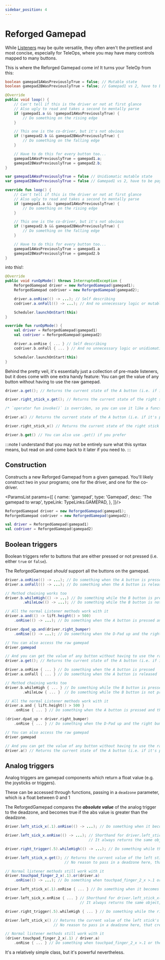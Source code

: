 ```yaml
---
sidebar_position: 4
---
```



# Reforged Gamepad

While [Listeners](./listeners) may be quite versatile, they often aren't the prettiest and most concise, especially for
TeleOps, where you may have many controls mapped to many buttons.

This is where the Reforged Gamepad come in! It turns your TeleOp from this:

<Tabs groupId="programming-language">
<TabItem value="java" label="Java">

  ```java
  boolean gamepad1AWasPreviouslyTrue = false; // Mutable state
  boolean gamepad2BWasPreviouslyTrue = false; // Gamepad1 vs 2, have to be paying attention!

  @Override
  public void loop() {
      // Can't tell if this is the driver or not at first glance
      // Also ugly to read and takes a second to mentally parse
      if (gamepad1.a && !gamepad1AWasPreviouslyTrue) {
          // Do something on the rising edge
      }

      // This one is the co-driver, but it's not obvious
      if (!gamepad2.b && gamepad2BWasPreviouslyTrue) {
          // Do something on the falling edge
      }

      // Have to do this for every button too...
      gamepad1AWasPreviouslyTrue = gamepad1.a;
      gamepad2BWasPreviouslyTrue = gamepad2.b;
  }
  ```

</TabItem>
<TabItem value="kt" label="Kotlin">

  ```kotlin
  var gamepad1AWasPreviouslyTrue = false // Unidiomatic mutable state
  var gamepad2BWasPreviouslyTrue = false // Gamepad1 vs 2, have to be paying attention!

  override fun loop() {
      // Can't tell if this is the driver or not at first glance
      // Also ugly to read and takes a second to mentally parse
      if (gamepad1.a && !gamepad1AWasPreviouslyTrue) {
          // Do something on the rising edge
      }

      // This one is the co-driver, but it's not obvious
      if (!gamepad2.b && gamepad2BWasPreviouslyTrue) {
          // Do something on the falling edge
      }

      // Have to do this for every button too...
      gamepad1AWasPreviouslyTrue = gamepad1.a
      gamepad2BWasPreviouslyTrue = gamepad2.b
  }
  ```

</TabItem>
</Tabs>

into this!:

<Tabs groupId="programming-language">
<TabItem value="java" label="Java">

  ```java title="(LinearOpMode btw)"
  @Override
  public void runOpMode() throws InterruptedException {
      ReforgedGamepad driver = new ReforgedGamepad(gamepad1);
      ReforgedGamepad codriver = new ReforgedGamepad(gamepad2);

      driver.a.onRise(() -> ...); // Self describing
      codriver.a.onFall(() -> ...); // And no unnecessary logic or mutable state

      Scheduler.launchOnStart(this)
  }
  ```

</TabItem>
<TabItem value="kt" label="Kotlin">

  ```kotlin title="(LinearOpMode btw)"
  override fun runOpMode() {
      val driver = ReforgedGamepad(gamepad1)
      val codriver = ReforgedGamepad(gamepad2)

      driver.a.onRise { ... } // Self describing
      codriver.b.onFall { ... } // And no unnecessary logic or unidiomatic mutable state

      Scheduler.launchOnStart(this)
  }
  ```

</TabItem>
</Tabs>

Behind the pretty veil, it's essentially just a collection of pre-made listeners, but it does come with one extra
handy feature: You can get the value of any button without having to use the raw gamepad.

<Tabs groupId="programming-language">
<TabItem value="java" label="Java">

  ```java
  driver.a.get(); // Returns the current state of the A button (i.e. if it's pressed or not)

  driver.right_stick_x.get(); // Returns the current state of the right stick's X axis
  ```

</TabItem>
<TabItem value="kt" label="Kotlin">

  ```kotlin
  /* `operator fun invoke()` is overriden, so you can use it like a function */

  driver.a() // Returns the current state of the A button (i.e. if it's pressed or not)

  driver.right_stick_x() // Returns the current state of the right stick's X axis

  driver.b.get() // You can also use .get() if you prefer
  ```

</TabItem>
</Tabs>

:::note
I understand that you may not be entirely sure what this syntax means, but read on and come back to it later if
you need to.
:::

## Construction

Constructs a new Reforged Gamepad from a given gamepad. You'll likely construct two in your programs; one for the
driver, and one for the co-driver.

<ParamsList params={[
  {
    name: 'gamepad',
    type: 'Gamepad',
    desc: 'The gamepad to wrap',
    typeLink: TypeLinks.GAMEPAD,
  },
]}/>

<Tabs groupId="programming-language">
<TabItem value="java" label="Java">

  ```java
  ReforgedGamepad driver = new ReforgedGamepad(gamepad1);
  ReforgedGamepad codriver = new ReforgedGamepad(gamepad2);
  ```

</TabItem>
<TabItem value="kt" label="Kotlin">

  ```kotlin
  val driver = ReforgedGamepad(gamepad1)
  val codriver = ReforgedGamepad(gamepad2)
  ```

</TabItem>
</Tabs>

## Boolean triggers

Boolean triggers refer to buttons that are either pressed or not pressed (i.e. either `true` or `false`).

The ReforgedGamepad *should* support all the buttons on the gamepad.

<Tabs groupId="programming-language">
<TabItem value="java" label="Java">

  ```java
  driver.a.onRise(() -> ...); // Do something when the A button is pressed
  driver.a.onFall(() -> ...); // Do something when the A button is released

  // Method chaining works too
  driver.b.whileHigh(() -> ...) // Do something while the B button is pressed
          .whileLow(() -> ...); // Do something while the B button is not pressed

  // All the normal Listener methods work with it
  driver.a.and(() -> lift.height() > 500)
      .onRise(() -> ...); // Do something when the A button is pressed and the lift is above 500

  driver.dpad_up.and(driver.right_bumper)
      .onRise(() -> ...); // Do something when the D-Pad up and the right bumper are pressed

  // You can also access the raw gamepad
  driver.gamepad

  // And you can get the value of any button without having to use the raw gamepad
  driver.a.get(); // Returns the current state of the A button (i.e. if it's pressed or not)
  ```

</TabItem>
<TabItem value="kt" label="Kotlin">

  ```kotlin
  driver.a.onRise { ... } // Do something when the A button is pressed
  driver.a.onFall { ... } // Do something when the A button is released

  // Method chaining works too
  driver.b.whileHigh { ... } // Do something while the B button is pressed
          .whileLow { ... }  // Do something while the B button is not pressed

  // All the normal Listener methods work with it
  driver.a.and { lift.height() > 500 }
      .onRise { ... } // Do something when the A button is pressed and the lift is above 500

  (driver.dpad_up + driver.right_bumper)
      .onRise { ... } // Do something when the D-Pad up and the right bumper are pressed

  // You can also access the raw gamepad
  driver.gamepad

  // And you can get the value of any button without having to use the raw gamepad
  driver.a() // Returns the current state of the A button (i.e. if it's pressed or not)
  ```

</TabItem>
</Tabs>

## Analog triggers

Analog triggers are gamepad components which return a float value (e.g. the joysticks or triggers).

These can be accessed through functions, passing in a `deadzone` parameter, which is a float between 0 and 1

The ReforgedGamepad compares the ***absolute value*** of the analog trigger to the deadzone, and becomes true
if the abs value is greater than the deadzone.

<Tabs groupId="programming-language">
<TabItem value="java" label="Java">

  ```java
  driver.left_stick_x(.1).onRise(() -> ...); // Do something when it becomes either >.1 or <-.1

  driver.left_sick_x.onRise(() -> ...); // Shorthand for driver.left_stick_x(.1).onRise(() -> ...);
                                        // It always returns the same object, it's mainly for convenience

  driver.right_trigger(.5).whileHigh(() -> ...); // Do something while the right trigger is pressed > halfway

  driver.left_stick_x.get(); // Returns the current value of the left stick's X axis (as a float)
                             // No reason to pass in a deadzone here, that creates an unnecessary object

  // Normal listener methods still work with it
  driver.touchpad_finger_2_x(.1).or(driver.a)
      .onRise(() -> ...); // Do something when touchpad_finger_2_x >.1 or the A button is pressed
  ```

</TabItem>
<TabItem value="kt" label="Kotlin">

  ```kotlin
  driver.left_stick_x(.1).onRise { ... } // Do something when it becomes either >.1 or <-.1

  driver.left_sick_x.onRise { ... } // Shorthand for driver.left_stick_x(.1).onRise { ... }
                                    // It always returns the same object, it's mainly for convenience

  driver.right_trigger(.5).whileHigh { ... } // Do something while the right trigger is pressed > halfway

  driver.left_stick_x() // Returns the current value of the left stick's X axis (as a float)
                        // No reason to pass in a deadzone here, that creates an unnecessary object

  // Normal listener methods still work with it
  (driver.touchpad_finger_2_x(.1) / driver.a)
      .onRise { ... } // Do something when touchpad_finger_2_x >.1 or the A button is pressed
  ```

</TabItem>
</Tabs>

It's a relatively simple class, but it's powerful nevertheless.
